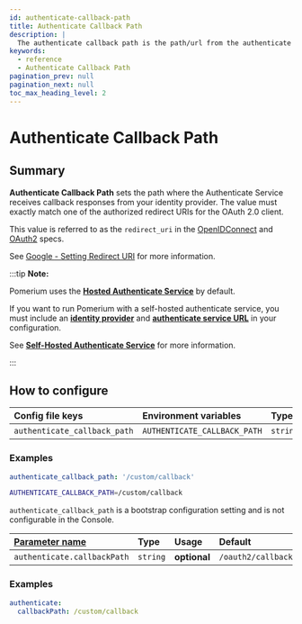 ```yaml
---
id: authenticate-callback-path
title: Authenticate Callback Path
description: |
  The authenticate callback path is the path/url from the authenticate service that will receive the response from your identity provider.
keywords:
  - reference
  - Authenticate Callback Path
pagination_prev: null
pagination_next: null
toc_max_heading_level: 2
---
```



# Authenticate Callback Path

## Summary

**Authenticate Callback Path** sets the path where the Authenticate Service receives callback responses from your identity provider. The value must exactly match one of the authorized redirect URIs for the OAuth 2.0 client.

This value is referred to as the `redirect_uri` in the [OpenIDConnect][oidc rfc] and [OAuth2][oauth2] specs.

See [Google - Setting Redirect URI](https://developers.google.com/identity/protocols/OpenIDConnect#setredirecturi) for more information.

[oidc rfc]: https://openid.net/specs/openid-connect-core-1_0.html#AuthRequest
[oauth2]: https://tools.ietf.org/html/rfc6749#section-3.1.2

:::tip **Note:**

Pomerium uses the [**Hosted Authenticate Service**](/docs/capabilities/hosted-authenticate-service) by default.

If you want to run Pomerium with a self-hosted authenticate service, you must include an [**identity provider**](/docs/identity-providers) and [**authenticate service URL**](/docs/reference/service-urls#authenticate-service-url) in your configuration.

See [**Self-Hosted Authenticate Service**](/docs/capabilities/authentication) for more information.

:::

## How to configure

<Tabs>
<TabItem label="Core" value="Core">

| **Config file keys** | **Environment variables** | **Type** | **Usage** | **Default** |
| :-- | :-- | :-- | :-- | :-- |
| `authenticate_callback_path` | `AUTHENTICATE_CALLBACK_PATH` | `string` | **optional** | `/oauth2/callback` |

### Examples

```yaml
authenticate_callback_path: '/custom/callback'
```

```bash
AUTHENTICATE_CALLBACK_PATH=/custom/callback
```

</TabItem>
<TabItem label="Enterprise" value="Enterprise">

`authenticate_callback_path` is a bootstrap configuration setting and is not configurable in the Console.

</TabItem>
<TabItem label="Kubernetes" value="Kubernetes">

| **[Parameter name](/docs/deploy/k8s/reference#authenticate)** | **Type** | **Usage** | **Default** |
| :-- | :-- | :-- | :-- |
| `authenticate.callbackPath` | `string` | **optional** | `/oauth2/callback` |

### Examples

```yaml
authenticate:
  callbackPath: /custom/callback
```

</TabItem>
</Tabs>

